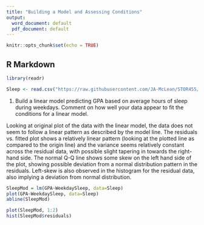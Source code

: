 ```yaml
---
title: "Building a Model and Assessing Conditions"
output:
  word_document: default
  pdf_document: default
---
```


```r
knitr::opts_chunk$set(echo = TRUE)
```

## R Markdown

```r
library(readr)

Sleep <- read.csv("https://raw.githubusercontent.com/JA-McLean/STOR455/master/data/SleepStudy.csv")

```


1. Build a linear model predicting GPA based on average hours of sleep during weekdays. Comment on how well your data appear to fit the conditions for a linear model. 

Looking at original plot of the data with the linear model, the data does not seem to follow a linear pattern as described by the model line. The residuals vs. fitted plot shows a relatively linear pattern (looking at the plotted line as compared to the origin line) and the variance seems relatively constant across the residual data, with possible slight tapering in towards the right-hand side. The normal Q-Q line shows some skew on the left hand side of the plot, showing possible deviation from a normal distribution pattern in the residuals. Left-skew is also observed in the histogram for the residual data, also implying a deviation from normal distribution. 

```r
SleepMod = lm(GPA~WeekdaySleep, data=Sleep)
plot(GPA~WeekdaySleep, data=Sleep)
abline(SleepMod)

plot(SleepMod, 1:2)
hist(SleepMod$residuals)
```
